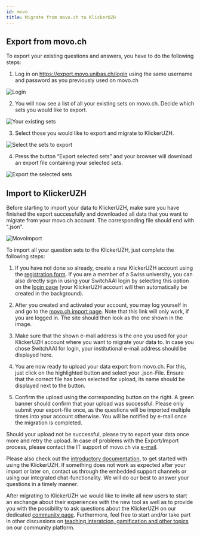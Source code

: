 ```yaml
---
id: movo
title: Migrate from movo.ch to KlickerUZH
---
```


## Export from movo.ch

To export your existing questions and answers, you have to do the following steps:

1. Log in on https://export.movo.unibas.ch/login using the same username and password as you previously used on movo.ch

![Login](/img/movo_login.png)

2. You will now see a list of all your existing sets on movo.ch. Decide which sets you would like to export.

![Your existing sets](/img/movo_sets.png)

3. Select those you would like to export and migrate to KlickerUZH.

![Select the sets to export](/img/movo_selection.png)

4. Press the button “Export selected sets” and your browser will download an export file containing your selected sets.

![Export the selected sets](/img/movo_export.png)


## Import to KlickerUZH

Before starting to import your data to KlickerUZH, make sure you have finished the export successfully and downloaded all data that you want to migrate from your movo.ch account. The corresponding file should end with ".json".

![MovoImport](/img/movo_import.png)

To import all your question sets to the KlickerUZH, just complete the following steps:

1. If you have not done so already, create a new KlickerUZH account using the [registration form](https://app.klicker.uzh.ch/user/registration). If you are a member of a Swiss university, you can also directly sign in using your SwitchAAI login by selecting this option on the [login page](https://app.klicker.uzh.ch/user/login) (your KlickerUZH account will then automatically be created in the background).

2. After you created and activated your account, you may log yourself in and go to the [movo.ch import page](https://app.klicker.uzh.ch/movo). Note that this link will only work, if you are logged in. The site should then look as the one shown in the image.

3. Make sure that the shown e-mail address is the one you used for your KlickerUZH account where you want to migrate your data to. In case you chose SwitchAAI for login, your institutional e-mail address should be displayed here.

4. You are now ready to upload your data export from movo.ch. For this, just click on the highlighted button and select your .json-File. Ensure that the correct file has been selected for upload, its name should be displayed next to the button.

5. Confirm the upload using the corresponding button on the right. A green banner should confirm that your upload was successful. Please only submit your export-file once, as the questions will be imported multiple times into your account otherwise. You will be notified by e-mail once the migration is completed.

Should your upload not be successful, please try to export your data once more and retry the upload. In case of problems with the Export/Import process, please contact the IT support of movo.ch via [e-mail](mailto:support-its@unibas.ch).

Please also check out the [introductory documentation](/v2/getting_started/welcome), to get started with using the KlickerUZH. If something does not work as expected after your import or later on, contact us through the embedded support channels or using our integrated chat-functionality. We will do our best to answer your questions in a timely manner.

After migrating to KlickerUZH we would like to invite all new users to start an exchange about their experiences with the new tool as well as to provide you with the possibility to ask questions about the KlickerUZH on our dedicated [community page](https://community.klicker.uzh.ch/c/movo/6). Furthermore, feel free to start and/or take part in other discussions on [teaching interatcion, gamification and other topics](https://community.klicker.uzh.ch/) on our community platform.
